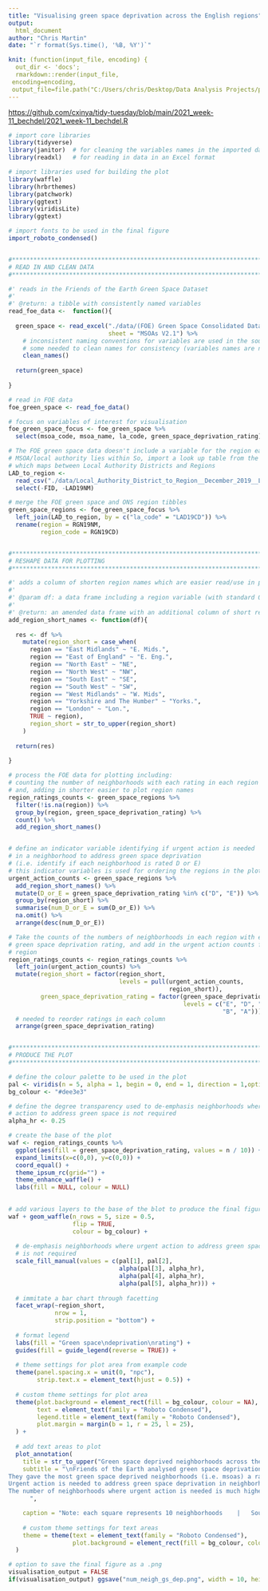 ```yaml
---
title: "Visualising green space deprivation across the English regions"
output:
  html_document
author: "Chris Martin"
date: "`r format(Sys.time(), '%B, %Y')`"

knit: (function(input_file, encoding) {
  out_dir <- 'docs';
  rmarkdown::render(input_file,
 encoding=encoding,
 output_file=file.path("C:/Users/chris/Desktop/Data Analysis Projects/portfolio_chris_martin/", out_dir, 'green_space_viz_1.html'))})
---
```


<https://github.com/cxinya/tidy-tuesday/blob/main/2021_week-11_bechdel/2021_week-11_bechdel.R>

```r

# import core libraries
library(tidyverse)
library(janitor)  # for cleaning the variables names in the imported data
library(readxl)   # for reading in data in an Excel format

# import libraries used for building the plot
library(waffle)
library(hrbrthemes)
library(patchwork)
library(ggtext)
library(viridisLite)
library(ggtext)

# import fonts to be used in the final figure
import_roboto_condensed()


#******************************************************************************
# READ IN AND CLEAN DATA
#******************************************************************************

#' reads in the Friends of the Earth Green Space Dataset
#'
#' @return: a tibble with consistently named variables
read_foe_data <-  function(){
  
  green_space <- read_excel("./data/(FOE) Green Space Consolidated Data - England - Version 2.1.xlsx",
                            sheet = "MSOAs V2.1") %>%
    # inconsistent naming conventions for variables are used in the source data
    # some needed to clean names for consistency (variables names are now )
    clean_names()
  
  return(green_space)
  
}

# read in FOE data
foe_green_space <- read_foe_data()

# focus on variables of interest for visualisation
foe_green_space_focus <- foe_green_space %>% 
  select(msoa_code, msoa_name, la_code, green_space_deprivation_rating)

# The FOE green space data doesn't include a variable for the region each 
# MSOA/local authority lies within So, import a look up table from the ONS,
# which maps between Local Authority Districts and Regions
LAD_to_region <- 
  read_csv("./data/Local_Authority_District_to_Region__December_2019__Lookup_in_England.csv") %>% 
  select(-FID, -LAD19NM)

# merge the FOE green space and ONS region tibbles
green_space_regions <- foe_green_space_focus %>% 
  left_join(LAD_to_region, by = c("la_code" = "LAD19CD")) %>% 
  rename(region = RGN19NM,
         region_code = RGN19CD)


#******************************************************************************
# RESHAPE DATA FOR PLOTTING
#******************************************************************************

#' adds a column of shorten region names which are easier read/use in plots
#'
#' @param df: a data frame including a region variable (with standard ONS region names)
#'
#' @return: an amended data frame with an additional column of short region names 
add_region_short_names <- function(df){
  
  res <- df %>% 
    mutate(region_short = case_when(
      region == "East Midlands" ~ "E. Mids.",
      region == "East of England" ~ "E. Eng.",
      region == "North East" ~ "NE",
      region == "North West" ~ "NW",
      region == "South East" ~ "SE",
      region == "South West" ~ "SW",
      region == "West Midlands" ~ "W. Mids",
      region == "Yorkshire and The Humber" ~ "Yorks.",
      region == "London" ~ "Lon.",
      TRUE ~ region),
      region_short = str_to_upper(region_short)
    )
  
  return(res)
  
}

# process the FOE data for plotting including:
# counting the number of neighborhoods with each rating in each region
# and, adding in shorter easier to plot region names
region_ratings_counts <- green_space_regions %>% 
  filter(!is.na(region)) %>% 
  group_by(region, green_space_deprivation_rating) %>% 
  count() %>% 
  add_region_short_names()


# define an indicator variable identifying if urgent action is needed 
# in a neighborhood to address green space deprivation 
# (i.e. identify if each neighborhood is rated D or E)
# this indicator variables is used for ordering the regions in the plot
urgent_action_counts <- green_space_regions %>% 
  add_region_short_names() %>% 
  mutate(D_or_E = green_space_deprivation_rating %in% c("D", "E")) %>% 
  group_by(region_short) %>% 
  summarise(num_D_or_E = sum(D_or_E)) %>% 
  na.omit() %>% 
  arrange(desc(num_D_or_E))

# Take the counts of the numbers of neighborhoods in each region with each 
# green space deprivation rating, and add in the urgent action counts for each
# region
region_ratings_counts <- region_ratings_counts %>% 
  left_join(urgent_action_counts) %>% 
  mutate(region_short = factor(region_short, 
                               levels = pull(urgent_action_counts, 
                                             region_short)),
         green_space_deprivation_rating = factor(green_space_deprivation_rating,
                                                 levels = c("E", "D", "C", 
                                                            "B", "A"))) %>%
  # needed to reorder ratings in each column
  arrange(green_space_deprivation_rating)


#******************************************************************************
# PRODUCE THE PLOT
#******************************************************************************

# define the colour palette to be used in the plot
pal <- viridis(n = 5, alpha = 1, begin = 0, end = 1, direction = 1,option ="A")
bg_colour <- "#dee3e3"

# define the degree transparency used to de-emphasis neighborhoods where urgent
# action to address green space is not required
alpha_hr <- 0.25

# create the base of the plot
waf <- region_ratings_counts %>% 
  ggplot(aes(fill = green_space_deprivation_rating, values = n / 10)) +
  expand_limits(x=c(0,0), y=c(0,0)) +
  coord_equal() +
  theme_ipsum_rc(grid="") +
  theme_enhance_waffle() +
  labs(fill = NULL, colour = NULL)

  
# add various layers to the base of the blot to produce the final figure  
waf + geom_waffle(n_rows = 5, size = 0.5,
                  flip = TRUE,
                  colour = bg_colour) +
  
  # de-emphasis neighborhoods where urgent action to address green space 
  # is not required
  scale_fill_manual(values = c(pal[1], pal[2], 
                               alpha(pal[3], alpha_hr), 
                               alpha(pal[4], alpha_hr), 
                               alpha(pal[5], alpha_hr))) +
  
  # immitate a bar chart through facetting
  facet_wrap(~region_short, 
             nrow = 1,
             strip.position = "bottom") +
  
  # format legend
  labs(fill = "Green space\ndeprivation\nrating") +
  guides(fill = guide_legend(reverse = TRUE)) +
  
  # theme settings for plot area from example code
  theme(panel.spacing.x = unit(0, "npc"),
        strip.text.x = element_text(hjust = 0.5)) +
  
  # custom theme settings for plot area
  theme(plot.background = element_rect(fill = bg_colour, colour = NA),
        text = element_text(family = "Roboto Condensed"),
        legend.title = element_text(family = "Roboto Condensed"),
        plot.margin = margin(b = 1, r = 25, l = 25),
  ) +
  
  # add text areas to plot
  plot_annotation(
    title = str_to_upper("Green space deprived neighborhoods across the English regions"),
    subtitle = "\nFriends of the Earth analysed green space deprivation across England. 
They gave the most green space deprived neighborhoods (i.e. msoas) a rating of E, and the least a rating of A.
Urgent action is needed to address green space deprivation in neighborhoods rated D and E.
The number of neighborhoods where urgent action is needed is much higher in London than in other regions of England.
      ",

    caption = "Note: each square represents 10 neighborhoods    |   Source: Friends of the Earth - England's Green Space Gap",
    
    # custom theme settings for text areas
    theme = theme(text = element_text(family = "Roboto Condensed"),
                  plot.background = element_rect(fill = bg_colour, colour = NA))
  )

# option to save the final figure as a .png
visualisation_output = FALSE
if(visualisation_output) ggsave("num_neigh_gs_dep.png", width = 10, height = 5, units = "in")

```
